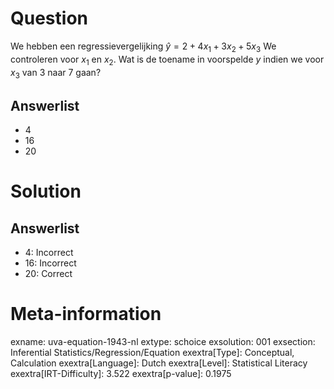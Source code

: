 Question
========

We hebben een regressievergelijking $\hat{y} = 2 + 4x_{1} +
3x_{2} + 5x_{3}$ We controleren voor *x*~1~ en *x*~2~. Wat is de
toename in voorspelde *y* indien we voor *x*~3~ van 3 naar 7 gaan?

Answerlist
----------

* 4
* 16
* 20

Solution
========

Answerlist
----------

* 4: Incorrect
* 16: Incorrect
* 20: Correct

Meta-information
================
exname: uva-equation-1943-nl
extype: schoice
exsolution: 001
exsection: Inferential Statistics/Regression/Equation
exextra[Type]: Conceptual, Calculation
exextra[Language]: Dutch
exextra[Level]: Statistical Literacy
exextra[IRT-Difficulty]: 3.522
exextra[p-value]: 0.1975
